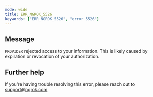 ```yaml
---
mode: wide
title: ERR_NGROK_5526
keywords: ["ERR_NGROK_5526", "error 5526"]
---
```


## Message

`PROVIDER` rejected access to your information. This is likely caused by expiration or revocation of your authorization.

## Further help

If you're having trouble resolving this error, please reach out to [support@ngrok.com](mailto:support@ngrok.com?subject=Help%20with%20ERR_NGROK_5526)
